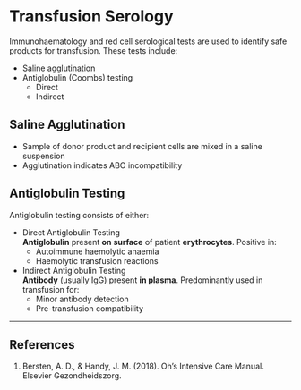 # Transfusion Serology

Immunohaematology and red cell serological tests are used to identify safe products for transfusion. These tests include:

* Saline agglutination
* Antiglobulin (Coombs) testing
	* Direct
	* Indirect

## Saline Agglutination

* Sample of donor product and recipient cells are mixed in a saline suspension
* Agglutination indicates ABO incompatibility


## Antiglobulin Testing

Antiglobulin testing consists of either:

* Direct Antiglobulin Testing\
**Antiglobulin** present **on surface** of patient **erythrocytes**. Positive in:
	* Autoimmune haemolytic anaemia
	* Haemolytic transfusion reactions
* Indirect Antiglobulin Testing\
**Antibody** (usually IgG) present **in plasma**. Predominantly used in transfusion for:
	* Minor antibody detection
	* Pre-transfusion compatibility


---

## References

1. Bersten, A. D., & Handy, J. M. (2018). Oh’s Intensive Care Manual. Elsevier Gezondheidszorg.